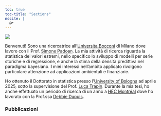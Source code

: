 ```yaml
---
toc: true
toc-title: "Sections"
nocite: |
  @*
---
```


::: {.grid}

::: {.g-col-12 .g-col-md-6}
![](image/headshot.jpg)
:::

::: {.g-col-12 .g-col-md-6}

Benvenuti! Sono una ricercatrice all'[Universita Bocconi](https://dec.unibocconi.eu/) di Milano dove lavoro con il Prof. [Simone Padoan](https://faculty.unibocconi.it/simonepadoan/). La mia attività di ricerca riguarda la statistica dei valori estremi, nello specifico lo sviluppo di modelli per serie storiche e di regressione, e anche la stima della densità predittiva nel paradigma bayesiano. I miei interessi nell'ambito applicato rivolgono particolare attenzione ad applicazioni ambientali e finanziarie.


:::

:::

Ho ottenuto il Dottorato in statistica presso l'[University of Bologna](https://stat.unibo.it/it/index.html) ad aprile 2025, sotto la supervisione del Prof. [Luca Trapin](https://sites.google.com/site/lucatrapin/home). Durante la mia tesi, ho anche effettuato un periodo di ricerca di un anno a [HEC Montréal](https://www.hec.ca/) dove ho lavorato con la Prof.ssa [Debbie Dupuis](https://www.hec.ca/profs/debbie.dupuis.html).

### Pubblicazioni


::: {#refs}
:::
